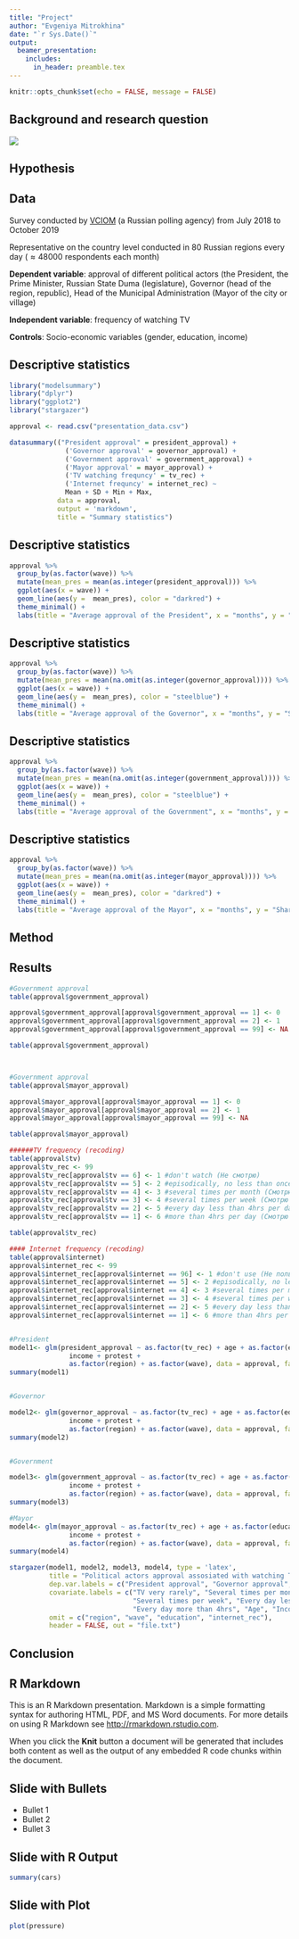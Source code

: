 ```yaml
---
title: "Project"
author: "Evgeniya Mitrokhina"
date: "`r Sys.Date()`"
output: 
  beamer_presentation:
    includes:
      in_header: preamble.tex 
---
```


```r
knitr::opts_chunk$set(echo = FALSE, message = FALSE)

```

## Background and research question

![](putin.jpg)


## Hypothesis

## Data

Survey conducted by [VCIOM](https://bd.wciom.ru/baza_dannykh_roper_center/) (a Russian polling agency) from July $2018$ to October $2019$

Representative on the country level conducted in $80$ Russian regions every day ($\approx 48000$ respondents each month)


**Dependent variable**: approval of different political actors (the President, the Prime Minister, Russian State Duma (legislature), Governor (head of the region, republic), Head of the Municipal Administration (Mayor of the city or village)

**Independent variable**: frequency of watching TV

**Controls**: Socio-economic variables (gender, education, income) 

## Descriptive statistics
```r
library("modelsummary")
library("dplyr")
library("ggplot2")
library("stargazer")

approval <- read.csv("presentation_data.csv")
```


```r
datasummary(("President approval" = president_approval) +
              ('Governor approval' = governor_approval) +
              ('Government approval' = government_approval) +
              ('Mayor approval' = mayor_approval) +
              ('TV watching frequncy' = tv_rec) +
              ('Internet frequncy' = internet_rec) ~
              Mean + SD + Min + Max,
            data = approval,
            output = 'markdown',
            title = "Summary statistics")
```


## Descriptive statistics

```r

approval %>% 
  group_by(as.factor(wave)) %>%
  mutate(mean_pres = mean(as.integer(president_approval))) %>%
  ggplot(aes(x = wave)) +
  geom_line(aes(y =  mean_pres), color = "darkred") +
  theme_minimal() +
  labs(title = "Average approval of the President", x = "months", y = "Share of supporters")


```

## Descriptive statistics
```r
approval %>% 
  group_by(as.factor(wave)) %>%
  mutate(mean_pres = mean(na.omit(as.integer(governor_approval)))) %>%
  ggplot(aes(x = wave)) +
  geom_line(aes(y =  mean_pres), color = "steelblue") +
  theme_minimal() +
  labs(title = "Average approval of the Governor", x = "months", y = "Share of supporters")
```

## Descriptive statistics
```r
approval %>% 
  group_by(as.factor(wave)) %>%
  mutate(mean_pres = mean(na.omit(as.integer(government_approval)))) %>%
  ggplot(aes(x = wave)) +
  geom_line(aes(y =  mean_pres), color = "steelblue") +
  theme_minimal() +
  labs(title = "Average approval of the Government", x = "months", y = "Share of supporters")
```

## Descriptive statistics
```r
approval %>% 
  group_by(as.factor(wave)) %>%
  mutate(mean_pres = mean(na.omit(as.integer(mayor_approval)))) %>%
  ggplot(aes(x = wave)) +
  geom_line(aes(y =  mean_pres), color = "darkred") +
  theme_minimal() +
  labs(title = "Average approval of the Mayor", x = "months", y = "Share of supporters")
```


## Method



## Results
```r
#Government approval
table(approval$government_approval)

approval$government_approval[approval$government_approval == 1] <- 0
approval$government_approval[approval$government_approval == 2] <- 1
approval$government_approval[approval$government_approval == 99] <- NA

table(approval$government_approval)



#Government approval
table(approval$mayor_approval)

approval$mayor_approval[approval$mayor_approval == 1] <- 0
approval$mayor_approval[approval$mayor_approval == 2] <- 1
approval$mayor_approval[approval$mayor_approval == 99] <- NA

table(approval$mayor_approval)

######TV frequency (recoding)
table(approval$tv)
approval$tv_rec <- 99
approval$tv_rec[approval$tv == 6] <- 1 #don't watch (Не смотрю)
approval$tv_rec[approval$tv == 5] <- 2 #episodically, no less than once per half a year (Смотрю эпизодически, но не менее 1 раза в полгода)
approval$tv_rec[approval$tv == 4] <- 3 #several times per month (Смотрю несколько раз в месяц)
approval$tv_rec[approval$tv == 3] <- 4 #several times per week (Смотрю несколько раз в неделю)
approval$tv_rec[approval$tv == 2] <- 5 #every day less than 4hrs per day (Смотрю ежедневно, менее 4 часов в день)
approval$tv_rec[approval$tv == 1] <- 6 #more than 4hrs per day (Смотрю более 4 часов ежедневно)

table(approval$tv_rec)

#### Internet frequency (recoding)
table(approval$internet)
approval$internet_rec <- 99
approval$internet_rec[approval$internet == 96] <- 1 #don't use (Не пользуюсь)
approval$internet_rec[approval$internet == 5] <- 2 #episodically, no less than once per half a year (Смотрю эпизодически, но не менее 1 раза в полгода)
approval$internet_rec[approval$internet == 4] <- 3 #several times per month (Смотрю несколько раз в месяц)
approval$internet_rec[approval$internet == 3] <- 4 #several times per week (Смотрю несколько раз в неделю)
approval$internet_rec[approval$internet == 2] <- 5 #every day less than 4hrs per day (Смотрю ежедневно, менее 4 часов в день)
approval$internet_rec[approval$internet == 1] <- 6 #more than 4hrs per day (Смотрю более 4 часов ежедневно)


#President 
model1<- glm(president_approval ~ as.factor(tv_rec) + age + as.factor(education) + as.factor(internet_rec) +
               income + protest +
               as.factor(region) + as.factor(wave), data = approval, family = "binomial")
summary(model1)


#Governor

model2<- glm(governor_approval ~ as.factor(tv_rec) + age + as.factor(education) + as.factor(internet_rec) +
               income + protest +
               as.factor(region) + as.factor(wave), data = approval, family = "binomial")
summary(model2)


#Government

model3<- glm(government_approval ~ as.factor(tv_rec) + age + as.factor(education) + as.factor(internet_rec) +
               income + protest +
               as.factor(region) + as.factor(wave), data = approval, family = "binomial")
summary(model3)

#Mayor
model4<- glm(mayor_approval ~ as.factor(tv_rec) + age + as.factor(education) + as.factor(internet_rec) +
               income + protest +
               as.factor(region) + as.factor(wave), data = approval, family = "binomial")
summary(model4)

```



```r
stargazer(model1, model2, model3, model4, type = 'latex',
          title = "Political actors approval assosiated with watching Tv frequency",
          dep.var.labels = c("President approval", "Governor approval", "Government approval", "Mayor approval"),
          covariate.labels = c("TV very rarely", "Several times per month",
                               "Several times per week", "Every day less than 4hrs",
                               "Every day more than 4hrs", "Age", "Income", "Protest"),
          omit = c("region", "wave", "education", "internet_rec"),
          header = FALSE, out = "file.txt")
```


## Conclusion



## R Markdown

This is an R Markdown presentation. Markdown is a simple formatting syntax for authoring HTML, PDF, and MS Word documents. For more details on using R Markdown see <http://rmarkdown.rstudio.com>.

When you click the **Knit** button a document will be generated that includes both content as well as the output of any embedded R code chunks within the document.

## Slide with Bullets

- Bullet 1
- Bullet 2
- Bullet 3

## Slide with R Output

```r
summary(cars)
```

## Slide with Plot

```r
plot(pressure)
```

